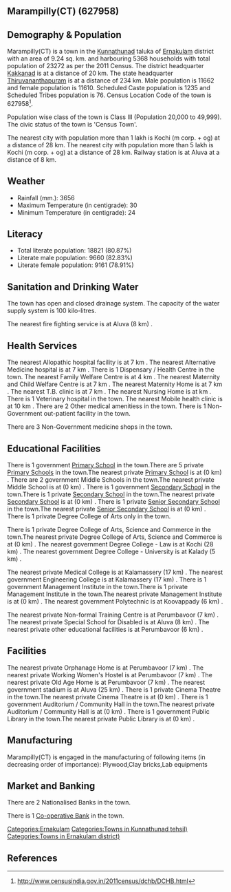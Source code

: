 {{Infobox settlement
| name=Marampilly(CT)
| native_name=
| native_name_lang=
| other_name=
| nickname=
| settlement_type=Town
| image_skyline=
| image_alt=
| image_caption=
| pushpin_map=India Kerala
| pushpin_label_position=right
| pushpin_map_alt=
| pushpin_map_caption=Location in Kerala, India
| latd=
| latm=
| lats=
| latNS=
| longd=
| longm=
| longs=
| longEW=
| coordinates_display=inline,title
| subdivision_type=Country
| subdivision_name={{flag|India}}
| subdivision_type1=[[States and territories of India|State]]
| subdivision_name1=Kerala 
| subdivision_type2=[[List of districts of India|District]]
| subdivision_name2=Ernakulam
| subdivision_type3=Tahsil
| subdivision_name3=Kunnathunad
| website=
| established_title=<!-- Established -->
| established_date=
| founder=
| named_for=
| government_type=
| governing_body=
| unit_pref=Metric
| area_footnotes=
| area_rank=
| area_total_km2=9.24
| elevation_footnotes=
| elevation_m=
| population_total=23272
| population_as_of=2011
| population_rank=
| population_density_km2=2518
| population_demonym=
| population_footnotes=
| demographics_type1=Languages=
| demographics1_title1=Official=
| demographics1_info1=[[Malayalam language|Malayalam]]
| timezone1=[[Indian Standard Time|IST]]
| utc_offset1==+5:30
| postal_code_type=[[Postal Index Number|PIN]]
| postal_code=
| area_code_type=Telephone code
| area_code=
| registration_plate=
| blank1_name_sec1=Nearest city
| blank1_info_sec1=[[Kochi (m corp. + og) ]]
| blank2_name_sec1=[[Human sex ratio|Sex ratio]]
| blank2_info_sec1=995
| blank3_name_sec1=Literacy
| blank3_info_sec1=80.87%
| blank1_name_sec2=[[2011 Census of India|2011 census]] code
| blank1_info_sec2=627958
| footnotes=
}}

== Marampilly(CT) (627958) ==

== Demography & Population ==

Marampilly(CT) is a town in the [[Kunnathunad]] taluka of [[Ernakulam]] district with an area of 9.24 sq. km. and harbouring 5368 households with total population of 23272 as per the 2011 Census. The district headquarter [[Kakkanad]] is at a distance of 20 km. The state headquarter [[Thiruvananthapuram]] is at a distance of 234 km. Male population is 11662 and female population is 11610. Scheduled Caste population is 1235 and Scheduled Tribes population is 76. Census Location Code of the town is 627958<ref>http://www.censusindia.gov.in/2011census/dchb/DCHB.html</ref>.

Population wise class of the town is Class III (Population 20,000 to 49,999).
The civic status of the town is 'Census Town'.

The nearest city with population more than 1 lakh is Kochi (m corp. + og)  at a distance of 28 km. The nearest city with population more than 5 lakh is Kochi (m corp. + og)  at a distance of 28 km. Railway station is at Aluva at a distance of 8 km.


== Weather ==  
* Rainfall (mm.): 3656 
* Maximum Temperature (in centigrade): 30
* Minimum Temperature (in centigrade): 24


== Literacy ==  
* Total literate population: 18821 (80.87%)
* Literate male population: 9660 (82.83%)
* Literate female population: 9161 (78.91%)


== Sanitation and Drinking Water ==  
The town has open and closed drainage system.
The capacity of the water supply system is 100 kilo-litres.

The nearest fire fighting service is at Aluva (8 km) .


== Health Services ==
The nearest Allopathic hospital facility is at 7 km .
The nearest Alternative Medicine hospital is at 7 km .
There is 1 Dispensary / Health Centre in the town.
The nearest Family Welfare Centre is at 4 km .
The nearest Maternity and Child Welfare Centre is at 7 km .
The nearest Maternity Home is at 7 km .
The nearest T.B. clinic is at 7 km .
The nearest Nursing Home is at  km .
There is 1 Veterinary hospital in the town.
The nearest Mobile health clinic is at 10 km .
There are 2 Other medical amenitiess in the town.
There is 1 Non-Government out-patient facility in the town.


There are 3 Non-Government medicine shops in the town.


== Educational Facilities ==
There is 1 government [[Primary School]] in the town.There are 5 private [[Primary School]]s in the town.The nearest private [[Primary School]] is at  (0 km) .
There are 2 government Middle Schools in the town.The nearest private Middle School is at  (0 km) .
There is 1 government [[Secondary School]] in the town.There is 1 private [[Secondary School]] in the town.The nearest private [[Secondary School]] is at  (0 km) .
There is 1 private [[Senior Secondary School]] in the town.The nearest private [[Senior Secondary School]] is at  (0 km) .
There is 1 private Degree College of Arts only in the town. 
 
 
 
 
There is 1 private Degree College of Arts, Science and Commerce in the town.The nearest private Degree College of Arts, Science and Commerce is at  (0 km) .
The nearest government Degree College - Law is at Kochi (28 km) .
The nearest government Degree College - University is at Kalady (5 km) .
 
The nearest private Medical College is at Kalamassery (17 km) .
The nearest government Engineering College is at Kalamassery (17 km) .
There is 1 government Management Institute in the town.There is 1 private Management Institute in the town.The nearest private Management Institute is at  (0 km) .
The nearest government Polytechnic is at Koovappady (6 km) .
 
The nearest private Non-formal Training Centre is at Perumbavoor (7 km) .
The nearest private Special School for Disabled is at Aluva (8 km) .
The nearest private other educational facilities is at Perumbavoor (6 km) .


== Facilities ==
The nearest private Orphanage Home is at Perumbavoor (7 km) .
The nearest private Working Women's Hostel is at Perumbavoor (7 km) .
The nearest private Old Age Home is at Perumbavoor (7 km) .
The nearest government stadium is at Aluva (25 km) .
There is 1 private Cinema Theatre in the town.The nearest private Cinema Theatre is at  (0 km) .
There is 1 government Auditorium / Community Hall in the town.The nearest private Auditorium / Community Hall is at  (0 km) .
There is 1 government Public Library in the town.The nearest private Public Library is at  (0 km) .


== Manufacturing ==
Marampilly(CT) is engaged in the manufacturing of following items (in decreasing order of importance): Plywood,Clay bricks,Lab equipments


== Market and Banking ==
There are 2 Nationalised Banks in the town.

There is 1 [[Co-operative Bank]] in the town.




[[Categories:Ernakulam]]
[[Categories:Towns in Kunnathunad tehsil)]]
[[Categories:Towns in Ernakulam district)]]


== References ==
{{Reflist}}


